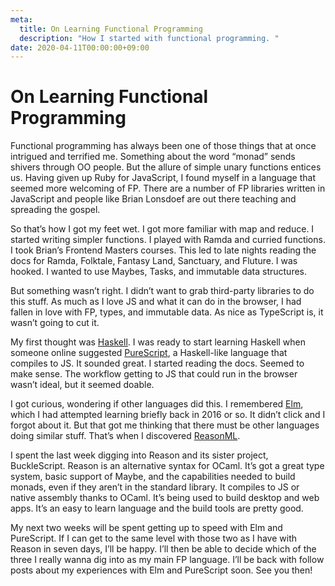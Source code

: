 ```yaml
---
meta:
  title: On Learning Functional Programming
  description: "How I started with functional programming. "
date: 2020-04-11T00:00:00+09:00
---
```


# On Learning Functional Programming

Functional programming has always been one of those things that at once intrigued and terrified me. Something about the word “monad” sends shivers through OO people. But the allure of simple unary functions entices us. Having given up Ruby for JavaScript, I found myself in a language that seemed more welcoming of FP. There are a number of FP libraries written in JavaScript and people like Brian Lonsdoef are out there teaching and spreading the gospel.

So that’s how I got my feet wet. I got more familiar with map and reduce. I started writing simpler functions. I played with Ramda and curried functions. I took Brian’s Frontend Masters courses. This led to late nights reading the docs for Ramda, Folktale, Fantasy Land, Sanctuary, and Fluture. I was hooked. I wanted to use Maybes, Tasks, and immutable data structures.

But something wasn’t right. I didn’t want to grab third-party libraries to do this stuff. As much as I love JS and what it can do in the browser, I had fallen in love with FP, types, and immutable data. As nice as TypeScript is, it wasn’t going to cut it.

My first thought was [Haskell](https://haskell.org). I was ready to start learning Haskell when someone online suggested [PureScript](https://purescript.org), a Haskell-like language that compiles to JS. It sounded great. I started reading the docs. Seemed to make sense. The workflow getting to JS that could run in the browser wasn’t ideal, but it seemed doable.

I got curious, wondering if other languages did this. I remembered [Elm](https://elm-lang.org), which I had attempted learning briefly back in 2016 or so. It didn’t click and I forgot about it. But that got me thinking that there must be other languages doing similar stuff. That’s when I discovered [ReasonML](https://reasonml.github.io).

I spent the last week digging into Reason and its sister project, BuckleScript. Reason is an alternative syntax for OCaml. It’s got a great type system, basic support of Maybe, and the capabilities needed to build monads, even if they aren’t in the standard library. It compiles to JS or native assembly thanks to OCaml. It’s being used to build desktop and web apps. It’s an easy to learn language and the build tools are pretty good.

My next two weeks will be spent getting up to speed with Elm and PureScript. If I can get to the same level with those two as I have with Reason in seven days, I’ll be happy. I’ll then be able to decide which of the three I really wanna dig into as my main FP language. I’ll be back with follow posts about my experiences with Elm and PureScript soon. See you then!
